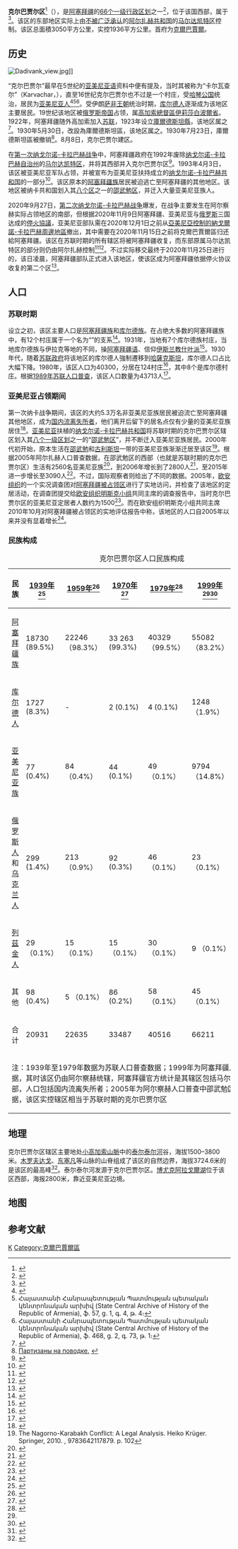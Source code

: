 {{Infobox settlement
| name                            = 克尔巴贾尔区
| type                            = [[阿塞拜疆行政区划|区]]
| image_map                       = Kalbajar District in Azerbaijan 2021.svg
| map_caption                     = 克尔巴贾尔区（红色）在阿塞拜疆地图中的位置。该区的部分地区（浅红色）为[[阿尔扎赫共和国|阿尔扎赫共和国]]控制，属[[马尔达凯特区_(阿尔察赫)|马尔达凯特区]]
| parts_type = 聚集地<ref name="preslib">{{cite web |url=https://files.preslib.az/projects/azerbaijan/gl2.pdf |title=İnzibati-ərazi vahidləri |author=<!--Not stated--> |date= |website=preslib.az |publisher= |access-date=28 February 2021 |quote= |archive-date=2021-05-12 |archive-url=https://web.archive.org/web/20210512173320/https://files.preslib.az/projects/azerbaijan/gl2.pdf }}</ref>
| parts                           = 147
| established_title = 建立
| established_date                = 1930年8月8日
| subdivision_type = 国家
| subdivision_name = {{flag|Azerbaijan}}
| subdivision_type1               = 经济区
| subdivision_name1               = {{tsl|en|Eastern Zangezur Economic Region|东赞格祖尔经济区|东赞格祖尔}}
| population_as_of = [[2020年阿塞拜疆人口普查|2020年]]
| population_total                = 94100
| population_footnotes            = <ref name="statgov">{{cite web |url=https://www.stat.gov.az/source/demoqraphy/ap/az/population_2020.zip |title=Population of Azerbaijan |author=<!--Not stated--> |date= |website=stat.gov.az |publisher=State Statistics Committee |access-date=22 February 2021 |quote= |archive-date=2020-06-30 |archive-url=https://web.archive.org/web/20200630134755/https://www.stat.gov.az/source/demoqraphy/ap/az/population_2020.zip }}</ref>
| area_total_km2 = 3050
| population_density_km2          = auto
| postal_code                     = 3200
| seat_type = 首府
| seat = [[克爾巴賈爾|克爾巴賈爾]]
| timezone                        = [[阿塞拜疆标准时间|AZT]]
| utc_offset = +4
| website                         = {{URL|kelbecer-ih.gov.az}}
}}
'''克尔巴贾尔区'''<ref>{{cite web |title=阿塞拜疆与亚美尼亚再起冲突多名军人死伤 俄罗斯出面调停 |url=http://www.xinhuanet.com/mil/2021-07/29/c_1211265629.htm |website=新华网-环球网 |accessdate=2021-08-05 |date=2021-07-29 |archive-date=2021-08-05 |archive-url=https://web.archive.org/web/20210805062922/http://www.xinhuanet.com/mil/2021-07/29/c_1211265629.htm }}</ref>（{{lang-az|Kəlbəcər rayonu}}），是[[阿塞拜疆|阿塞拜疆]]的[[阿塞拜疆行政区划|66个一级行政区划]]之一<ref>{{cite web |url = https://www.azstat.org/region/az/010_1.shtml |title = Azərbaycanın regionları  |language = az  |archive-url = https://web.archive.org/web/20091114060212/http://www.azstat.org/region/az/010_1.shtml |archive-date = 2009-11-14 }}</ref>，位于该国西部，属于{{tsl|en|Eastern Zangezur Economic Region|东赞格祖尔经济区}}<ref name=":0">{{Cite web|url=https://president.az/articles/52389|title=Azərbaycan Respublikasında iqtisadi rayonların yeni bölgüsü haqqında Azərbaycan Respublikası Prezidentinin Fərmanı|access-date=2021-08-05|archive-date=2021-07-11|archive-url=https://web.archive.org/web/20210711073211/https://president.az/articles/52389}}</ref>。该区的东部地区实际上由[[有限承认国家列表|不被广泛承认]]的[[阿尔扎赫共和国|阿尔扎赫共和国]]的[[马尔达凯特区_(阿尔察赫)|马尔达凯特区]]控制。该区总面積3050平方公里，实控1936平方公里。首府为[[克爾巴賈爾|克爾巴賈爾]]。

== 历史 ==
[[File:Dadivank_view.jpg|thumb]]]]

“克尔巴贾尔”最早在5世纪的[[亚美尼亚语|亚美尼亚语]]资料中便有提及，当时其被称为“卡尔瓦查尔”（Karvachar，{{lang|hy|Քարվաճառ}}），直至16世纪克尔巴贾尔也不过是一个村庄，受[[哈琴公国|哈琴公国]]统治，居民为[[亚美尼亚人|亚美尼亚人]]<ref name=":1">{{Cite book|last=Karapetyan|first=Samvel|url=http://www.raa-am.com/raa/pdf_files/22.pdf|title=Hay mshakuytʻi hushardzannerě Khorhrdayin Adrbejanin bṛnaktsʻvats shrjannerum|date=1999|publisher=HH GAA "Gitutʻyun" Hratarakchʻutʻyun|location=Erevan|oclc=44480725|access-date=2021-08-05|archive-date=2019-07-02|archive-url=https://web.archive.org/web/20190702044659/http://www.raa-am.com/raa/pdf_files/22.pdf}}</ref><ref>Հայաստանի Հանրապետության Պատմության պետական կենտրոնական արխիվ (State Central Archive of History of the Republic of Armenia), ֆ. 57, ց. 1, գ. 4, թ. 4։</ref><ref>Հայաստանի Հանրապետության Պատմության պետական կենտրոնական արխիվ (State Central Archive of History of the Republic of Armenia), ֆ. 468, ց. 2, գ. 73, թ. 1։</ref>。受伊朗[[萨非王朝|萨非王朝]]统治时期，[[库尔德人|库尔德人]]逐渐成为该地区主要居民。19世纪该地区被[[俄罗斯帝国|俄罗斯帝国]]占领，属[[高加索總督區|高加索總督區]][[伊莉莎白波爾省|伊莉莎白波爾省]]{{tsl|ru|Джеванширский уезд|杰万希尔县}}。1922年，阿塞拜疆随外高加索加入[[苏联|苏联]]，1923年设立[[庫爾德斯坦縣|庫爾德斯坦縣]]，该地区属之<ref>{{cite web|url=http://www.ethno-kavkaz.narod.ru/kurdistan26.html|title=Курдистанский  уезд (1926 г.) Родной язык.|publisher=|accessdate=November 5, 2014|archive-date=2020-08-23|archive-url=https://web.archive.org/web/20200823103135/http://www.ethno-kavkaz.narod.ru/kurdistan26.html|dead-url=no}}</ref>。1930年5月30日，改設為庫爾德斯坦區，该地区属之。1930年7月23日，庫爾德斯坦區被撤销<ref>[http://www.hist.ru/kurdy.html Партизаны на поводке.] {{Wayback|url=http://www.hist.ru/kurdy.html |date=20171109095128 }}</ref>。8月8日，克尔巴贾尔建区。

在[[第一次纳戈尔诺-卡拉巴赫战争|第一次纳戈尔诺-卡拉巴赫战争]]中，阿塞拜疆政府在1992年废除[[纳戈尔诺-卡拉巴赫自治州|纳戈尔诺-卡拉巴赫自治州]]的[[马尔达凯特区_(纳卡州)|马尔达凯特区]]，并将其西部并入克尔巴贾尔区<ref>{{cite web |url = https://www.azstat.org/region/az/010_1.shtml |title = Государственный комитет по статистике Азербайджанской Республики  |archive-url = https://web.archive.org/web/20091114060212/http://www.azstat.org/region/az/010_1.shtml |archive-date = 2009-11-14}}</ref>。1993年4月3日，该区被亚美尼亚军队占领，并被宣布为亚美尼亚扶持成立的[[纳戈尔诺-卡拉巴赫共和国|纳戈尔诺-卡拉巴赫共和国]]的一部分<ref>{{Cite web |url=https://digitallibrary.un.org/record/176731 |title=UN Resolution 884 |access-date=2021-08-05 |archive-date=2021-06-28 |archive-url=https://web.archive.org/web/20210628195330/https://digitallibrary.un.org/record/176731 }}</ref>。该区原本的[[阿塞拜疆族|阿塞拜疆族]]居民被迫逃亡至阿塞拜疆的其他地区。该地区被纳卡共和国划入其[[阿尔察赫行政区划|八个区]]之一的[[邵武勉区_(纳卡共和国)|邵武勉区]]，并迁入大量亚美尼亚族人。

2020年9月27日，[[2020年纳戈尔诺-卡拉巴赫战争|第二次纳戈尔诺-卡拉巴赫战争]]爆发，在战争主要发生在阿尔察赫实际占领地区的南部，但根据2020年11月9日阿塞拜疆、亚美尼亚与[[俄罗斯|俄罗斯]]三国达成的[[2020年納戈爾諾-卡拉巴赫停火協議|停火協議]]，亚美尼亚部队需在2020年12月1日之前从[[亞美尼亞控制的納戈爾諾-卡拉巴赫周邊地區|亞美尼亞控制的納戈爾諾-卡拉巴赫周邊地區]]撤出，其中需要在2020年11月15日之前将克爾巴賈爾區归还給阿塞拜疆。该区在苏联时期的所有辖区将被阿塞拜疆收复，而东部原属马尔达凯特区的部分则仍由阿尔扎赫控制<ref>{{cite web |url=https://www.aa.com.tr/en/azerbaijan-front-line/azerbaijanis-celebrate-karabakh-deal/2038003 |title=Azerbaijanis celebrate Karabakh deal |author=<!--Not stated--> |date=2020-11-10 |website=aa.com.tr |publisher=Anadolu Agency |access-date=2020-11-15 |archive-date=2020-11-15 |archive-url=https://web.archive.org/web/20201115161148/https://www.aa.com.tr/en/azerbaijan-front-line/azerbaijanis-celebrate-karabakh-deal/2038003 }}</ref><ref>{{Cite web|title=Азербайджан дал Армении отсрочку на вывод войск из Кельбаджара|url=https://www.rbc.ru/politics/15/11/2020/5fb109bc9a7947ef26504eb6|access-date=2020-11-15|website=РБК|language=ru|archive-date=2020-11-28|archive-url=https://web.archive.org/web/20201128185709/https://www.rbc.ru/politics/15/11/2020/5fb109bc9a7947ef26504eb6}}</ref>。不过实际移交最终于2020年11月25日进行的，该日凌晨，阿塞拜疆部队正式进入该地区，使该区成为阿塞拜疆依据停火协议收复的第二个区<ref>{{Cite web|title=Azerbaijani Forces Enter Second District Returned By Armenia Under Nagorno-Karabakh Truce|url=https://www.rferl.org/a/azerbaijani-forces-enter-second-district-returned-by-armenia-under-nagorno-karabakh-truce/30967755.html|access-date=2020-11-25|website=RadioFreeEurope/RadioLiberty|language=en|archive-date=2020-12-17|archive-url=https://web.archive.org/web/20201217142312/https://www.rferl.org/a/azerbaijani-forces-enter-second-district-returned-by-armenia-under-nagorno-karabakh-truce/30967755.html|dead-url=no}}</ref>。

== 人口 ==
=== 苏联时期 ===
设立之初，该区主要人口是[[阿塞拜疆族|阿塞拜疆族]]和[[库尔德族|库尔德族]]。在占绝大多数的阿塞拜疆族中，有12个村庄属于一个名为“{{tsl|ru|Айрумы|艾鲁姆人|艾鲁姆}}”的支系<ref>{{статья|автор=К. Т. Каракашлы|заглавие=Из истории общественного строя населения Малого Кавказа|ссылка=|издание=Азербайджанский этнографический сборник|номер=2|год=1965|страницы=59}}</ref>。1931年，当地有7个库尔德族村庄，当地库尔德族与伊拉克等地的不同，操[[阿塞拜疆语|阿塞拜疆语]]、信仰[[伊斯兰教|伊斯兰教]][[什叶派|什叶派]]<ref>{{книга|автор = Букшпан, Александр Семёнович|Букшпан А.|заглавие = Азербайджанские курды. Лачин, ельбаджары, Нахкрай (Заметки)|издательство = Азерб. гос. науч.-иссл. ин-т.|место = Баку|год = 1932|страницы = 34—35}}</ref>。1930年代，随着[[苏联政府|苏联政府]]将该地区的库尔德人強制遷移到[[哈薩克斯坦|哈薩克斯坦]]，库尔德人口占比大幅下降。1980年，该区人口为40300，分居在124村庄<ref>{{cite journal |last1=Müller |first1=D. |title=The Kurds of Soviet Azerbaijan, 1920-91. |journal=Central Asian Survey |date=2000 |volume=19 |page=41-77 |url=https://www.avetruthbooks.com/2021/01/daniel-muller-the-kurds-of-soviet-azerbaijan-1920-91.html |access-date=17 April 2021 |series=1 |archive-date=2021-11-12 |archive-url=https://web.archive.org/web/20211112224440/https://www.avetruthbooks.com/2021/01/daniel-muller-the-kurds-of-soviet-azerbaijan-1920-91.html }}</ref>，其中8个是库尔德村庄。根据[[1989年苏联人口普查|1989年苏联人口普查]]，该区人口数量为43713人<ref>{{Cite web |url=http://demoscope.ru/weekly/ssp/sng89_reg1.php |title=Всесоюзная перепись населения 1989 года. Численность населения союзных республик СССР и их территориальных единиц по полу |access-date=2021-08-05 |archive-date=2014-12-22 |archive-url=https://web.archive.org/web/20141222032525/http://demoscope.ru/weekly/ssp/sng89_reg1.php }}</ref>。

=== 亚美尼亚占领期间 ===
第一次纳卡战争期间，该区的大约5.3万名非亚美尼亚族居民被迫流亡至阿塞拜疆其他地区，成为[[国内流离失所者|国内流离失所者]]，他们离开后留下的居名点仅有少量的亚美尼亚族居住<ref name="report">{{Cite web |url=https://report.az/ru/vnutrennyaya-politika/so-dnya-okkupacii-kel-badzhara-prohodit-22-goda/ |title=Со дня оккупации Кельбаджара прошло 22 года |access-date=2021-08-15 |archive-date=2021-08-15 |archive-url=https://web.archive.org/web/20210815152618/https://report.az/ru/vnutrennyaya-politika/so-dnya-okkupacii-kel-badzhara-prohodit-22-goda/ }}</ref>。[[亚美尼亚|亚美尼亚]]扶植的[[纳戈尔诺-卡拉巴赫共和国|纳戈尔诺-卡拉巴赫共和国]]将苏联时期的克尔巴贾尔区辖区划入其[[阿尔察赫行政区划|八个一级区划]]之一的“[[邵武勉区_(纳卡共和国)|邵武勉区]]”，并不断迁入亚美尼亚族居民。2000年代初开始，原本生活在[[下阿贾肯德|邵武勉]]和[[古利斯坦_(戈兰博伊)|古利斯坦]]一带的亚美尼亚族渐渐迁居至该区<ref>The Nagorno-Karabakh Conflict: A Legal Analysis. Heiko Krüger. Springer, 2010. {{ISBN|3642117872}}, 9783642117879. p. 102</ref>。根据2005年阿尔扎赫人口普查数据，在邵武勉区的西部（也就是苏联时期的克尔巴贾尔区）生活有2560名亚美尼亚族<ref>{{cite web |last= |first= |date= |title=THE RESULTS OF 2005  OF THE NAGORNO-KARABAGH REPUBLIC, Part 2, Chapter 1, Table 1.1 NKR De Facto and De Jure Population by Administrative Territorial Distribution and Sex |url=http://census.stat-nkr.am/nkr/1-1.pdf |url-status= |pages=23 |doi= |access-date=2020-02-01 |archive-date=2011-03-02 |archive-url=https://web.archive.org/web/20110302100506/http://census.stat-nkr.am/nkr/1-1.pdf }}</ref>，到2006年增长到了2800人<ref>{{cite journal |last= |first= |date= |title=Statistical yearbook of NKR, Population |url=http://www.stat-nkr.am/2000_2006/05.pdf |url-status=dead |journal= |volume= |issue= |pages= |doi= |archive-url=https://web.archive.org/web/20090327083447/http://www.stat-nkr.am/2000_2006/05.pdf#page=4 |archive-date=October 2020 |access-date=2009-03-27}}</ref>，至2015年进一步增长至3090人<ref>{{cite web |last= |first= |date= |title=THE RESULTS OF 2015 POPULATION CENSUS OF THE NAGORNO-KARABAGH REPUBLIC, Chapter 2, Table 1.2 NKR de facto and de jure population (urban, rural) according to administrative-territorial division and residence status |url=http://stat-nkr.am/files/publications/2016/Mardahamar_2015_eng/CHAPTER%20%202/1_2.pdf |url-status= |pages= |doi= |access-date=2020-02-01 |archive-date=2022-01-20 |archive-url=https://web.archive.org/web/20220120150710/http://stat-nkr.am/files/publications/2016/Mardahamar_2015_eng/CHAPTER%20%202/1_2.pdf }}</ref>。不过，国际观察者则给出了不同的数据。2005年，[[欧安组织|欧安组织]]的一个实况调查团对[[亞美尼亞控制的納戈爾諾-卡拉巴赫周邊地區|阿塞拜疆被占领区]]进行了实地访问，并检查了该地区的定居活动，在调查团提交给[[欧安组织明斯克小组|欧安组织明斯克小组]]共同主席的调查报告中，当时克尔巴贾尔区的亚美尼亚定居者人数约为1500<ref>{{cite news |title=Report of the OSCE Fact-Finding Mission (FFM) to the Occupied Territories of Azerbaijan Surrounding Nagorno-Karabakh (NK) |url=https://www.europarl.europa.eu/meetdocs/2004_2009/documents/fd/dsca20050413_08/dsca20050413_08en.pdf |access-date=23 April 2021 |agency=OSCE |date=28 February 2005 |archive-date=2022-03-26 |archive-url=https://web.archive.org/web/20220326191711/https://www.europarl.europa.eu/meetdocs/2004_2009/documents/fd/dsca20050413_08/dsca20050413_08en.pdf }}</ref>。而在欧安组织明斯克小组共同主席2010年10月对阿塞拜疆被占领区的实地评估报告中称，该地区的人口自2005年以来并没有显着增长<ref>{{cite news |title=Report of the OSCE Minsk Group Co-Chairs' Field Assessment Mission to the Occupied Territories of Azerbaijan Surrounding Nagorno-Karabakh. |url=https://www.osce.org/mg/76209 |access-date=23 April 2021 |agency=OSCE Minsk Group |date=24 March 2011 |archive-date=2021-04-14 |archive-url=https://web.archive.org/web/20210414031101/https://www.osce.org/mg/76209 }}</ref>。

=== 民族构成 ===
{| class="wikitable"
|+ 克尔巴贾尔区人口民族构成
! 民族 
! [[1939年苏联人口普查|1939年]]<ref>{{cite web|url=http://www.ethno-kavkaz.narod.ru/kelbajar39.html|title=Этнокавказ. Национальный состав населения Кельбаджарского района по переписи 1939 года|access-date=2021-08-05|archive-date=2021-07-25|archive-url=https://web.archive.org/web/20210725084354/http://www.ethno-kavkaz.narod.ru/kelbajar39.html}}</ref>
! [[1959年苏联人口普查|1959年]]<ref name="narod.ru">{{cite web |url=http://www.ethno-kavkaz.narod.ru/rnazerbaijan.html |title=НАСЕЛЕНИЕ  АЗЕРБАЙДЖАНА |access-date=2021-08-05 |archive-date=2012-03-28 |archive-url=https://web.archive.org/web/20120328124618/http://www.ethno-kavkaz.narod.ru/rnazerbaijan.html }}</ref>
! [[1970年苏联人口普查|1970年]]<ref>{{cite web|url=http://www.ethno-kavkaz.narod.ru/kelbajar70.html|title=Этнокавказ. Национальный состав населения Кельбаджарского района по переписи 1970 года|access-date=2021-08-05|archive-date=2021-07-24|archive-url=https://web.archive.org/web/20210724170316/http://www.ethno-kavkaz.narod.ru/kelbajar70.html}}</ref>
! [[1979年苏联人口普查|1979年]]<ref>{{cite web|url=http://www.ethno-kavkaz.narod.ru/kelbajar79.html|title=Этнокавказ. Национальный состав населения Кельбаджарского района по переписи 1979 года|access-date=2021-08-05|archive-date=2020-11-16|archive-url=https://web.archive.org/web/20201116205827/http://www.ethno-kavkaz.narod.ru/kelbajar79.html}}</ref>
! [[1999年阿塞拜疆人口普查|1999年]]<ref name="narod.ru"/><ref>{{Cite web|url=http://pop-stat.mashke.org/azerbaijan-ethnic1999.htm|title=Ethnic composition of Azerbaijan 1999|publisher=pop-stat.mashke.org|accessdate=2018-10-18|archive-date=2013-07-29|archive-url=https://web.archive.org/web/20130729015208/http://pop-stat.mashke.org/azerbaijan-ethnic1999.htm}}</ref>
! [[2005年阿尔察赫人口普查|2005年]]<ref name="nkr-ethnic2005">{{cite web |title=纳戈尔诺-卡拉巴赫-民族构成：2005年人口普查 |url=http://pop-stat.mashke.org/nkr-ethnic2005.htm |website=mashke.org |accessdate=2021-08-15 |archive-date=2020-07-22 |archive-url=https://web.archive.org/web/20200722183744/http://pop-stat.mashke.org/nkr-ethnic2005.htm }}</ref>
|-
| [[阿塞拜疆族|阿塞拜疆族]] || 18730 (89.5%) || 22246 （98.3%） || 33 263 (99.3%) || 40329 （99.5%） || 55082 （83.2%）|| 0
|-
| [[库尔德人|库尔德人]] || 1727 (8.3%) || - ||  2 (0.1%) || 4 (0.1%) || 1248 （1.9%）|| 
|-
| [[亚美尼亚族|亚美尼亚族]] || 77 (0.4%) || 84 （0.4%） || 44 (0.1%) || 49 （0.1%） || 9794 （14.8%）|| 2546（99.5%）
|-
| [[俄罗斯人|俄罗斯人]]和[[乌克兰人|乌克兰人]] || 299 (1.4%) || 213 （0.9%） || 92 (0.3%) || 46 （0.1%） || 23 （0.1%） || 2 (0.1%)
|-
| [[列茲金人|列茲金人]] || 29 （0.1%） || 15 （0.1%） || 15 （0.1%） || 30 （0.1%） || 9 （0.1%）|| 
|-
| 其他 || 98 (0.4%) || 5 （0.1%） || 86 (0.2%) || 58 （0.1%） || 45 （0.1%）|| 12（0.5%）
|-
| 合计 || 20931 || 22635 || 33487 || 40516 || 66211 || 2560
|-
| colspan=30 | 注：1939年至1979年数据为苏联人口普查数据；1999年为阿塞拜疆人口普查数据，其时该区仍由阿尔察赫统辖，阿塞拜疆官方统计是其辖区包括马尔达凯特区西部，人口包括国内流离失所者；2005年为阿尔察赫人口普查中邵武勉区的人口数据，该区实控辖区相当于苏联时期的克尔巴贾尔区
|}

== 地理 ==
克尔巴贾尔区辖区主要地处[[小高加索山脈|小高加索山脈]]中的[[泰爾泰爾河|泰尔泰尔河]]谷，海拔1500–3800米。[[木罗夫达戈山|木罗夫达戈]]、[[东塞凡山|东塞凡]]等山脉的山脊组成了该区的自然边界，海拔3724.6米的{{tsl|ru|Гямыш|加梅什峰}}是该区的最高峰<ref name="АСЭ">{{книга|автор=|заглавие=Азербайджанская советская энциклопедия|том     =5|место =Баку|издательство = Главная редакция Азербайджанской советской энциклопедии|ответственный = Под ред. Дж. Кулиева|год=1981|страницы=334|isbn=}}</ref>。泰尔泰尔河发源于克尔巴贾尔区。[[博尤克阿拉戈爾湖|博尤克阿拉戈爾湖]]位于该区西部，海报2800米，靠近亚美尼亚边境。

== 地图 ==
{{Location map+|Azerbaijan Kalbajar District|width=700|float=center|caption=克尔巴贾尔区地图<br>[[File:City_locator_4.svg|30px]] — 城市，[[File:City_locator_4.svg|20px]] — 镇，[[File:City_locator_4.svg|15px]] — 村 <br> [[File:Set01-church1.svg|15px]] — 修道院  <br>[[File:Mountain_sign.svg|10px]] — 山峰|places=
{{Location map~|Azerbaijan Kalbajar District|marksize=30|lat_deg=40.108333|lat_min=|lat_sec=||lon_deg=46.042778|lon_min=|lon_sec=|position=top|background= |label= '''[[克爾巴賈爾|克爾巴賈爾]]'''|mark=City locator 4.svg}}
{{Location map~|Azerbaijan Kalbajar District|marksize=20|lat_deg=39.948503|lat_min=|lat_sec=||lon_deg=45.962677|lon_min=|lon_sec=|position=top|background= |label= {{tsl|en|İstisu, Kalbajar|伊斯蒂苏 (克尔巴贾尔)|伊斯蒂苏}}|mark=City locator 4.svg}}
{{Location map~|Azerbaijan Kalbajar District|marksize=15|lat_deg=39.999742|lat_min=|lat_sec=||lon_deg=45.952892|lon_min=|lon_sec=|position=right|background= |label= {{tsl|en|Zar, Azerbaijan|扎尔 (阿塞拜疆)|扎尔}}|mark=City locator 4.svg}}
{{Location map~|Azerbaijan Kalbajar District|marksize=15|lat_deg=40.053767|lat_min=|lat_sec=||lon_deg=46.545296|lon_min=|lon_sec=|position=right|background= |label= {{tsl|ru|Ванклу|万克卢}}|mark=City locator 4.svg}}
{{Location map~|Azerbaijan Kalbajar District|marksize=15|lat_deg=40.193056|lat_min=|lat_sec=||lon_deg=46.353056|lon_min=|lon_sec=|position=top|background= |label= <small>{{tsl|ru|Агдабан|阿格达班}}</small>|mark=City locator 4.svg}}
{{Location map~|Azerbaijan Kalbajar District|marksize=15|lat_deg=40.15841|lat_min=|lat_sec=||lon_deg=46.520233|lon_min=|lon_sec=|position=bottom|background= |label= {{tsl|ru|Атерк|哈特尔克|哈桑里兹}}|mark=City locator 4.svg}}
{{Location map~|Azerbaijan Kalbajar District|marksize=15|lat_deg=40.165278|lat_min=|lat_sec=||lon_deg=46.449167|lon_min=|lon_sec=|position=top|background= |label= <small>{{le|伊马雷特-卡尔文德|Kərəmli, Kalbajar}}</small>|mark=City locator 4.svg}}
{{Location map~|Azerbaijan Kalbajar District|marksize=15|lat_deg=40.144633|lat_min=|lat_sec=||lon_deg=46.175194|lon_min=|lon_sec=|position=top|background= |label= <small>{{tsl|ru|Наджафалылар|纳贾法雷拉尔}}</small>|mark=City locator 4.svg}}
{{Location map~|Azerbaijan Kalbajar District|marksize=15|lat_deg=40.070732|lat_min=|lat_sec=||lon_deg=46.241713|lon_min=|lon_sec=|position=top|background= |label={{tsl|ru|Зульфугарлы|祖尔夫加利}}|mark=City locator 4.svg}}
{{Location map~|Azerbaijan Kalbajar District|marksize=15|lat_deg=40.003687|lat_min=|lat_sec=||lon_deg=46.603575|lon_min=|lon_sec=|position=right|background= |label={{tsl|ru|Колатаг|科拉塔格}}|mark=City locator 4.svg}}
{{Location map~|Azerbaijan Kalbajar District|marksize=15|lat_deg=40.148176|lat_min=|lat_sec=||lon_deg=46.624432|lon_min=|lon_sec=|position=right|background= |label={{tsl|ru|Хейвалы|赫伊瓦利}}|mark=City locator 4.svg}}
{{Location map~|Azerbaijan Kalbajar District|marksize=15|lat_deg=39.976857|lat_min=|lat_sec=||lon_deg=46.130648|lon_min=|lon_sec=|position=top|background= |label= <small>{{le|巴什利别尔|Başlıbel}}</small>|mark=City locator 4.svg}}
{{Location map~|Azerbaijan Kalbajar District|marksize=15|lat_deg=39.987972|lat_min=|lat_sec=||lon_deg=46.358786|lon_min=|lon_sec=|position=top|background= |label= {{le|塔赫塔巴什|Taxtabaşı}}|mark=City locator 4.svg}}
{{Location map~|Azerbaijan Kalbajar District|marksize=15|lat_deg=39.9747|lat_min=|lat_sec=||lon_deg=46.2194|lon_min=|lon_sec=|position=bottom|background= |label= <small>{{le|卡拉汉恰利|Qaraxançallı}}</small>|mark=City locator 4.svg}}
{{Location map~|Azerbaijan Kalbajar District|marksize=15|lat_deg=40.019399|lat_min=|lat_sec=||lon_deg=46.152148|lon_min=|lon_sec=|position=top|background= |label= <small>{{tsl|ru|Оруджлу|奥鲁季卢}}</small>|mark=City locator 4.svg}}{{Location map~|Azerbaijan Kalbajar District|marksize=1|lat_deg=40.003687|lat_min=|lat_sec=||lon_deg=45.697289|lon_min=|lon_sec=|position=right|background= |label= ''[[博尤克阿拉戈尔湖|博尤克阿拉戈尔湖]]''|mark=}}
{{Location map~|Azerbaijan Kalbajar District|marksize=1|lat_deg=40.18307|lat_min=|lat_sec=||lon_deg=46.617737|lon_min=|lon_sec=|position=bottom|background= |label= ''{{le|萨桑水库|Sarsang Reservoir}}''|mark=}}
{{Location map~|Azerbaijan Kalbajar District|marksize=15|lat_deg=40.065723|lat_min=|lat_sec=||lon_deg=46.540918|lon_min=|lon_sec=|position=top|background= |label= ''[[甘扎萨尔修道院|甘扎萨尔]]''|mark=Set01-church1.svg}}
{{Location map~|Azerbaijan Kalbajar District|marksize=15|lat_deg=40.161485|lat_min=|lat_sec=||lon_deg=46.288372|lon_min=|lon_sec=|position=top|background= |label= ''[[達季萬克修道院|達季萬克]]''|mark=Set01-church1.svg}}
{{Location map~|Azerbaijan Kalbajar District|lat_deg=39.898148|lat_min=|lat_sec=||lon_deg=46.037521|lon_min=|lon_sec=|position=top|background= |label= ''{{tsl|az|Dəlidağ (dağ, Kəlbəcər)|达利达格峰 (克尔巴贾尔)|达利达格峰}} (3617)''|mark=Mountain sign.svg}}
{{Location map~|Azerbaijan Kalbajar District|lat_deg=40.033529|lat_min=|lat_sec=||lon_deg=45.685101|lon_min=|lon_sec=|position=top|background= |label= ''{{tsl|sv|Maral Lerr|马拉尔达格峰}} (2904)''|mark=Mountain sign.svg}}
{{Location map~|Azerbaijan Kalbajar District|lat_deg=40.186677|lat_min=|lat_sec=||lon_deg=45.973663|lon_min=|lon_sec=|position=left|background= |label= ''{{tsl|sv|Katar Lerr (berg i Azerbajdzjan)|卡塔尔卡亚峰}} (3008)''|mark=Mountain sign.svg}}
{{Location map~|Azerbaijan Kalbajar District|lat_deg=40.083095|lat_min=|lat_sec=||lon_deg=45.910964|lon_min=|lon_sec=|position=left|background= |label= ''{{tsl|az|Gömürdağ (dağ, Kəlbəcər)|科穆尔达格峰 (克尔巴贾尔)|科穆尔达格峰}} (3052)''|mark=Mountain sign.svg}}
{{Location map~|Azerbaijan Kalbajar District|marksize=15|lat_deg=40.017328|lat_min=|lat_sec=||lon_deg=45.934653|lon_min=|lon_sec=|position=top|background= |label= <small>{{tsl|en|Zəylik, Kalbajar|泽伊利克 (克尔巴贾尔)|泽伊利克}}</small>|mark=City locator 4.svg}}
{{Location map~|Azerbaijan Kalbajar District|marksize=15|lat_deg=40.0959|lat_min=|lat_sec=||lon_deg=45.950489|lon_min=|lon_sec=|position=top|background= |label= <small>{{le|叶利贾|Yellicə}}</small>|mark=City locator 4.svg}}
{{Location map~|Azerbaijan Kalbajar District|lat_deg=39.905918|lat_min=|lat_sec=||lon_deg=45.788612|lon_min=|lon_sec=|position=left|background= |label= ''{{tsl|ceb|Gora Syrchaly|瑟尔恰利峰}} (3433)''|mark=Mountain sign.svg}}
{{Location map~|Azerbaijan Kalbajar District|lat_deg=39.827259|lat_min=|lat_sec=||lon_deg=45.827751|lon_min=|lon_sec=|position=left|background= |label= ''{{tsl|ceb|Gora Davagez|达瓦格兹峰}} (3169)''|mark=Mountain sign.svg}}
{{Location map~|Azerbaijan Kalbajar District|lat_deg=39.981856|lat_min=|lat_sec=||lon_deg=45.843201|lon_min=|lon_sec=|position=bottom|background= |label= ''{{tsl|az|Ketidağ|凯蒂达格峰}} (3399)''|mark=Mountain sign.svg}}
{{Location map~|Azerbaijan Kalbajar District|lat_deg=39.84993|lat_min=|lat_sec=||lon_deg=45.943108|lon_min=|lon_sec=|position=bottom|background= |label= ''{{tsl|sv|Qalınqaya Dağı|卡林卡亚峰}} (3335)''|mark=Mountain sign.svg}}
}}

== 参考文献 ==
{{reflist|30em}}

{{coord|40.1067|N|46.0383|E|source:wikidata|display=title}}
{{Kalbajar District}}
{{亞塞拜然行政區劃}}
{{Authority control}}

[[Category:阿塞拜疆行政區劃|K]]
[[Category:克爾巴賈爾區|Category:克爾巴賈爾區]]
